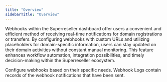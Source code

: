 ```yaml
---
title: "Overview"
sidebarTitle: "Overview"
---
```


Webhooks within the Superreseller dashboard offer users a convenient and efficient method of receiving real-time notifications for domain registrations or transfers. By configuring webhooks with custom URLs and utilizing placeholders for domain-specific information, users can stay updated on their domain activities without constant manual monitoring. This feature enhances workflow automation, integration possibilities, and timely decision-making within the Superreseller ecosystem.

<CardGroup>
  <Card
    title="Webhook Setup"
    icon="gears"
    href="/webhooks/setup"
  >
    Configure webhooks based on their specific needs.
  </Card>
  <Card
    title="Webhook Logs"
    icon="rectangle-history"
    href="/webhooks/log"
  >
    Webhook Logs contain records of the webhook notifications that have been sent.
  </Card>
</CardGroup>